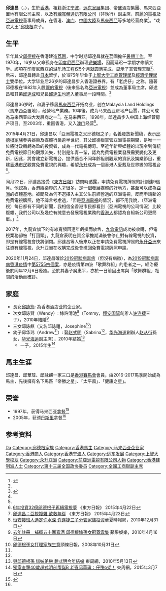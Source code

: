 {{Infobox person
| 姓名     = 邱達昌
| 英文名   = Tan Sri Dato David Chiu<br>David Chiu Tat Cheong
| 圖像     = 
| 圖像替代 = 
| 圖像說明 = 
| 出生名   = 
| 出生日期 = {{birth date and age|1954|5|30}}
| 出生地點 = {{HKG-1876}}
| 逝世日期 = <!-- {{Death date and age|YYYY|MM|DD|YYYY|MM|DD}}（死亡在前，出生在後） -->
| 逝世地點 = 
| 國籍     = 
| 配偶     = 吳惠平
| 兒女     = {{ubl|[[邱詠筠|邱詠筠]]|[[邱詠賢|邱詠賢]]|[[邱詠禧|邱詠麒]]|[[邱華瑋|邱華瑋]]}}
| 母校     = 
| 職業     =[[中國人民政治協商會議全國委員會社會和法制委員會|中國人民政治協商會議全國委員會社會和法制委員會]]副主任<br> [[遠東發展|遠東發展]]董事局主席<br>[[有線寬頻|有線寬頻]]董事局（非執行）副主席
| 活躍時期 = 
| 淨資產   = 
| 父母     = {{ubl|[[邱德根|邱德根]]|[[裘錦秋|裘錦秋]]}}
}}
'''邱達昌'''（{{lang-en|Tan Sri Dato David Chiu 或 David Chiu Tat Cheong}}，{{bd|1954年}}），生於[[香港|香港]]，祖籍浙江[[宁波|宁波]]，[[远东发展|远东发展]]集团、帝盛酒店集團、馬來西亞置地有限公司主席，以及[[有線寬頻通訊有限公司|有線寬頻通訊有限公司]]（非執行）副主席，前[[亞洲電視歷史|麗的電視]]及[[亞洲電視|亞洲電視]]董事局成員，在香港、[[澳门|澳门]]、[[中國大陸|中國大陸]]及[[馬來西亞|馬來西亞]]等多地经营商業<ref name="Qiu">{{cite web |url=http://paper.wenweipo.com/2006/04/19/AZ0604190001.htm |title=邱達昌逢6生變 永不言棄 |publisher=香港文汇报 |date=2006-04-19 |accessdate=2015-04-03 |archive-date=2017-08-24 |archive-url=https://web.archive.org/web/20170824183424/http://paper.wenweipo.com/2006/04/19/AZ0604190001.htm |dead-url=no }}</ref>。“戏院大王”[[邱德根|邱德根]]次子。

== 生平 ==
早年其父[[邱德根|邱德根]]在香港建造[[荔園|荔園]]，中学时期邱達昌就在荔園擔任[[暑期工作|暑期工作]]。至1970年，16岁从父命孤身在[[印度尼西亞|印度尼西亞]]辦理[[遊樂場|遊樂場]]，因而延迟一学期才修讀大学。該項在印度尼西亞的游乐场工程仅5个月就圆满完成，显示了其管理天赋<ref name="Qiu"/>。后來，邱達昌轉赴[[日本|日本]]留学，於1975年毕业于[[上智大学|上智大学]][[工商管理學|工商管理學]]及[[經濟学|經濟学]][[理學士|理學士]]雙學位。大学毕业后26岁的邱達昌步入香港證券界，有「老虎仔」之称。隨著邱德根在1982年入股[[亞洲電視歷史|麗的電視]]（後來易名為[[亞洲電視|亞洲電視]]）並成為董事局主席，邱達昌和其弟[[邱達成|邱達成]]和兄長[[邱達生|邱達生]]也進入董事局一段時間。<ref>{{cite news |title=麗視昨宣佈新董事局成員 邱德根偕三子入主麗視 |work=大公報 |date=1982-07-03 |page=4 }}</ref>

邱達昌36岁时，和妻子移居[[馬來西亞|馬來西亞]]开拓商业，创立Malaysia Land Holdings（馬來西亞置地），经營地产業務。10年後，成为马来西亚房地产巨賈，其公司成為马来西亚四大发展商之一<ref name="Qiu"/>。在马来西亚{{fact span|每百间出售的公寓，平均約27间為邱達昌旗下公司经营，而馬來西亞置地年建3,000單位，年營業額高達30至40億}}。1998年，邱達昌步入[[中国|中国]][[上海|上海]]经营房产项目。至2003年，重回香港，又入[[澳门|澳门]]经营<ref name="Qiu"/>。

2015年4月21日，邱達昌以「亞洲電視之父邱德根之子」名義發放新聞稿，表示[[邱德根家族|邱德根家族]]參與娛樂及媒體行業逾半世紀，其父邱德根掌管亞洲電視期間，是唯一一位將財政轉虧為盈的投資者，成為一代電視傳奇。至近年新興媒體的出現令到傳統免費電視節目的觀眾流失，特別是年青一輩，認為免費電視業發展需要變化及更新，因此，將會建立新電視台，提供適合不同年齡組別觀眾的資訊及娛樂節目，重建[[香港市民|香港市民]]觀賞免費電視的興趣，希望[[永升|永升]]成為一個香港人愛戴及世界級的電視台<ref>[http://orientaldaily.on.cc/cnt/news/20150422/00174_001.html 6年投資32億邱德根子再續電視夢] {{Wayback|url=http://orientaldaily.on.cc/cnt/news/20150422/00174_001.html |date=20150423122914 }} 《東方日報》 2015年4月22日</ref>。

同月22日，邱達昌接受《[[東方日報|東方日報]]》訪問時透露，申請免費電視牌照的計劃達9個月。他認為，香港娛樂界的人才很多，是一個發展媒體的好地方，甚至可以成為[[亞洲|亞洲]]的媒體基地。被問及為何不選擇入主其父生前經營過的亞洲電視，反而申請新的免費電視牌照，他不諱言考慮過，「但是[[亞洲電視|亞洲電視]]的情況，都不用我說，（亞洲電視）每日都有不同的新聞，我相信全香港市民都看到（亞洲電視的公司情況）比較複雜，我們公司以及幾位有誠意去發展電視業務的[[香港人|香港人]]都認為自組新公司更簡單。」<ref>[http://orientaldaily.on.cc/cnt/news/20150423/00176_037.html 邱達昌：亞視複雜 欲救無從] {{Wayback|url=http://orientaldaily.on.cc/cnt/news/20150423/00176_037.html |date=20150425014843 }} 《東方日報》 2015年4月23日</ref>

2017年，九龍倉旗下的有線寬頻因連年虧損而放售，[[九倉電訊|九倉電訊]]成功被收購，但電視業務卻被「打回頭」。九龍倉表明在資金承擔期滿後會停止對有線電視的投資，即是有線電視會快將倒閉。邱達昌等人後來以正在申請免費電視牌照的[[永升亞洲|永升亞洲]]來注資有線電視，永升亞洲在收購完成後會撤回免費電視牌照申請。

2020年11月24日，邱達昌確診[[2019冠狀病毒病|2019冠狀病毒病]]（但沒有病徵），為[[2019冠狀病毒病香港疫情|2019冠狀病毒病香港疫情]]中[[2019冠狀病毒病香港疫情病例統計|第5755宗個案]]，亦是疫情第四波「歌舞群組」的患者之一，經治療後於同年12月6日痊癒。至於其妻子吳惠平，亦於一日前因出席與「歌舞群組」相關的活動而確診。

== 家庭 ==
* 長女[[邱詠筠|邱詠筠]]: 為香港酒店业的企业家。
* 次女邱詠賢（Wendy）: 嫁許清池<ref>[http://www.chinatimes.cc/article/19626.html 恒安接班人选定许水深 许连捷三子分管家族投资]{{Dead link|date=2020年6月 |bot=InternetArchiveBot |fix-attempted=yes }}華夏時報網，2010年12月31日</ref>（Tommy，[[恒安国际|恒安国际]]創辦人[[许连捷|许连捷]]三子），2010年結婚<ref name="ad">[https://hk.entertainment.appledaily.com/entertainment/daily/article/20100416/13933785 去年註冊　補擺五十圍喜酒 邱德根嫁孫女冠蓋雲集] {{Wayback|url=https://hk.entertainment.appledaily.com/entertainment/daily/article/20100416/13933785 |date=20181117151205 }}蘋果娛樂，2010年4月16日</ref>
* 三女邱詠麒（又名邱詠禧，Josephine<ref>[http://hd.stheadline.com/ent/ent_content.asp?contid=43343&srctype=g 邱德根孫女打理家族生意]頭條日報，2008年10月31日</ref>）
* 幼子邱华玮（Andrew<ref name="ew"/>）: 娶[[赵式明|赵式明]]（Sabrina<ref name="ew"/>，[[华光海運|华光海運]]創辦人[[赵从衍|赵从衍]]孫女，[[华光海运|华光海运]]副主席），2010年結婚<ref name="ew150307">[http://eastweek.my-magazine.me/main/6691 與邱德根孫 譜姊弟戀 趙式明今年結婚] {{Wayback|url=http://eastweek.my-magazine.me/main/6691 |date=20180731093227 }}東周網，2010年5月13日</ref>
** 一子，2015年生<ref name="ew">[http://eastweek.my-magazine.me/main/40870 獨家直擊40歲趙式明剖腹誕B 老竇邱華瑋：仔嚟o架！] {{Wayback|url=http://eastweek.my-magazine.me/main/40870 |date=20171023012120 }}東周網，2015年3月7日</ref>

==馬主生涯==
邱達昌、邱華瑋、邱詠麒一家三口是[[香港賽馬會|香港賽馬會]]會員，由2016-2017馬季開始成為馬主，先後擁有名下馬匹「帝勝之星」、「太平風」、「健康之星」。

== 荣誉 ==
* 1997年，获得马来西亚[[拿督|拿督]]<ref name="Dorsett">{{cite web |url=http://www.dorsett.com/chiu-david.php?lang=trad |title=丹斯里拿督邱達昌 |access-date=2015-04-03 |archive-url=https://web.archive.org/web/20150406063249/http://www.dorsett.com/chiu-david.php?lang=trad |archive-date=2015-04-06 |dead-url=yes }}</ref>
* 2005年，获颁[[丹斯里|丹斯里]]拿督<ref name="Dorsett"/>

== 参考资料 ==
{{reflist}}

{{遠東發展}}
{{中华全国工商业联合会第十二届执行委员会}}

{{Authority control}}
{{DEFAULTSORT:Qiu邱}}
[[Category:邱姓|Da]]
[[Category:邱德根家族|Category:邱德根家族]]
[[Category:香港馬主|Category:香港馬主]]
[[Category:马来西亚企业家|Category:马来西亚企业家]]
[[Category:香港商人|Category:香港商人]]
[[Category:香港宁波人|Category:香港宁波人]]
[[Category:远东发展|Category:远东发展]]
[[Category:上智大學校友|Category:上智大學校友]]
[[Category:永升亞洲|Category:永升亞洲]]
[[Category:前亞洲電視有限公司人物|Category:前亞洲電視有限公司人物]]
[[Category:香港建制派人士|Category:香港建制派人士]]
[[Category:第十三届全国政协委员|Category:第十三届全国政协委员]]
[[Category:全國工商聯副主席|Category:全國工商聯副主席]]